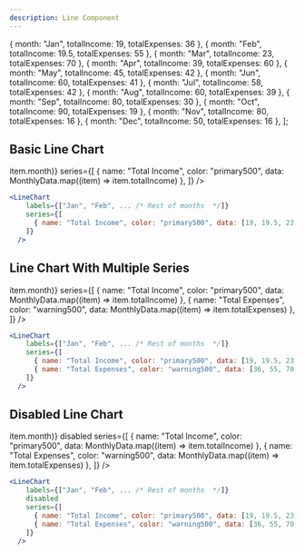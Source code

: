 ```yaml
---
description: Line Component
---
```



  { month: "Jan", totalIncome: 19, totalExpenses: 36 },
  { month: "Feb", totalIncome: 19.5, totalExpenses: 55 },
  { month: "Mar", totalIncome: 23, totalExpenses: 70 },
  { month: "Apr", totalIncome: 39, totalExpenses: 60 },
  { month: "May", totalIncome: 45, totalExpenses: 42 },
  { month: "Jun", totalIncome: 60, totalExpenses: 41 },
  { month: "Jul", totalIncome: 58, totalExpenses: 42 },
  { month: "Aug", totalIncome: 60, totalExpenses: 39 },
  { month: "Sep", totalIncome: 80, totalExpenses: 30 },
  { month: "Oct", totalIncome: 90, totalExpenses: 19 },
  { month: "Nov", totalIncome: 80, totalExpenses: 16 },
  { month: "Dec", totalIncome: 50, totalExpenses: 16 },
];


## Basic Line Chart 

<DisplayExample>
  <LineChart
    labels={MonthlyData.map((item) => item.month)}
    series={[
      { name: "Total Income", color: "primary500", data: MonthlyData.map((item) => item.totalIncome) },
    ]}
  />
</DisplayExample>

```jsx
<LineChart
    labels={["Jan", "Feb", ... /* Rest of months  */]}
    series={[
      { name: "Total Income", color: "primary500", data: [19, 19.5, 23, 39, ... /* More Data */] },
    ]}
  />
```



## Line Chart With Multiple Series

<DisplayExample>
  <LineChart
    labels={MonthlyData.map((item) => item.month)}
    series={[
      { name: "Total Income", color: "primary500", data: MonthlyData.map((item) => item.totalIncome) },
      { name: "Total Expenses", color: "warning500", data: MonthlyData.map((item) => item.totalExpenses) },
    ]}
  />
</DisplayExample>

```jsx
<LineChart
    labels={["Jan", "Feb", ... /* Rest of months  */]}
    series={[
      { name: "Total Income", color: "primary500", data: [19, 19.5, 23, 39, ... /* More Data */] },
      { name: "Total Expenses", color: "warning500", data: [36, 55, 70, 60, ... /* More Data*/] },
    ]}
  />
```

## Disabled Line Chart 

<DisplayExample>
  <LineChart
    labels={MonthlyData.map((item) => item.month)}
    disabled
    series={[
      { name: "Total Income", color: "primary500", data: MonthlyData.map((item) => item.totalIncome) },
      { name: "Total Expenses", color: "warning500", data: MonthlyData.map((item) => item.totalExpenses) },
    ]}
  />
</DisplayExample>

```jsx
<LineChart
    labels={["Jan", "Feb", ... /* Rest of months  */]}
    disabled
    series={[
      { name: "Total Income", color: "primary500", data: [19, 19.5, 23, 39, ... /* More Data */] },
      { name: "Total Expenses", color: "warning500", data: [36, 55, 70, 60, ... /* More Data*/] },
    ]}
  />
```

